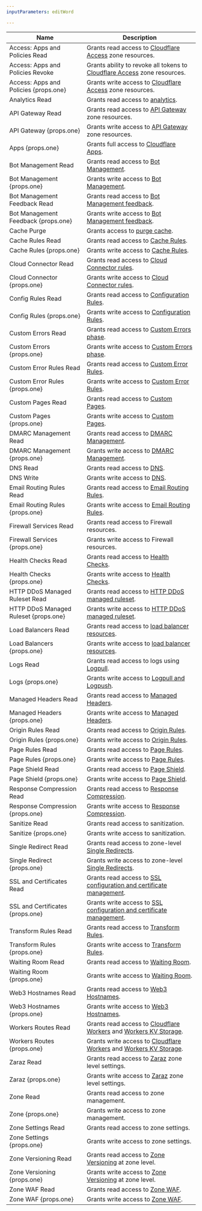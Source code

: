 ```yaml
---
inputParameters: editWord

---
```



| Name                             | Description                                                                                                                                |
| -------------------------------- | ------------------------------------------------------------------------------------------------------------------------------------------ |
| Access: Apps and Policies Read   | Grants read access to [Cloudflare Access](/cloudflare-one/policies/access/) zone resources.                                                |
| Access: Apps and Policies Revoke | Grants ability to revoke all tokens to [Cloudflare Access](/cloudflare-one/policies/access/) zone resources.                               |
| Access: Apps and Policies {props.one}     | Grants write access to [Cloudflare Access](/cloudflare-one/policies/access/) zone resources.                                               |
| Analytics Read                   | Grants read access to [analytics](/analytics/account-and-zone-analytics/zone-analytics/).                                                  |
| API Gateway Read                 | Grants read access to [API Gateway](/api-shield/) zone resources.                                                                          |
| API Gateway {props.one}                   | Grants write access to [API Gateway](/api-shield/) zone resources.                                                                         |
| Apps {props.one}                          | Grants full access to [Cloudflare Apps](/support/more-dashboard-apps/cloudflare-apps/).                                                    |
| Bot Management Read              | Grants read access to [Bot Management](/bots/plans/bm-subscription/).                                                                      |
| Bot Management {props.one}                | Grants write access to [Bot Management](/bots/plans/bm-subscription/).                                                                     |
| Bot Management Feedback Read     | Grants read access to [Bot Management feedback](/bots/concepts/feedback-loop/).                                                            |
| Bot Management Feedback {props.one}       | Grants write access to [Bot Management feedback](/bots/concepts/feedback-loop/).                                                           |
| Cache Purge                      | Grants access to [purge cache](/cache/how-to/purge-cache/).                                                                                |
| Cache Rules Read                 | Grants read access to [Cache Rules](/cache/how-to/cache-rules/).                                                                           |
| Cache Rules {props.one}                   | Grants write access to [Cache Rules](/cache/how-to/cache-rules/).                                                                 |
| Cloud Connector Read             | Grants read access to [Cloud Connector rules](/rules/cloud-connector/).                                                                  |
| Cloud Connector {props.one}               | Grants write access to [Cloud Connector rules](/rules/cloud-connector/).                                                                 |                                                                        |
| Config Rules Read                | Grants read access to [Configuration Rules](/rules/configuration-rules/).                                                                  |
| Config Rules {props.one}                  | Grants write access to [Configuration Rules](/rules/configuration-rules/).                                                                 |
| Custom Errors Read               | Grants read access to [Custom Errors phase](/rules/custom-errors/create-api/).                                                             |
| Custom Errors {props.one}        | Grants write access to [Custom Errors phase](/rules/custom-errors/create-api/).                                                            |
| Custom Error Rules Read          | Grants read access to [Custom Error Rules](/rules/custom-errors/).                                                                         |
| Custom Error Rules {props.one}   | Grants write access to [Custom Error Rules](/rules/custom-errors/).                                                                        |
| Custom Pages Read                | Grants read access to [Custom Pages](/support/more-dashboard-apps/cloudflare-custom-pages/configuring-custom-pages-error-and-challenge/).  |
| Custom Pages {props.one}                  | Grants write access to [Custom Pages](/support/more-dashboard-apps/cloudflare-custom-pages/configuring-custom-pages-error-and-challenge/). |
| DMARC Management Read            | Grants read access to [DMARC Management](/dmarc-management/).                                                                              |
| DMARC Management {props.one}              | Grants write access to [DMARC Management](/dmarc-management/).                                                                             |
| DNS Read                         | Grants read access to [DNS](/dns/).                                                                                                        |
| DNS Write                        | Grants write access to [DNS](/dns/).                                                                                                       |
| Email Routing Rules Read         | Grants read access to [Email Routing Rules](/email-routing/setup/email-routing-addresses/).                                                |
| Email Routing Rules {props.one}           | Grants write access to [Email Routing Rules](/email-routing/setup/email-routing-addresses/).                                               |
| Firewall Services Read           | Grants read access to Firewall resources.                                                                                                  |
| Firewall Services {props.one}             | Grants write access to Firewall resources.                                                                                                 |
| Health Checks Read               | Grants read access to [Health Checks](/health-checks/).                                                                                    |
| Health Checks {props.one}                 | Grants write access to [Health Checks](/health-checks/).                                                                                   |
| HTTP DDoS Managed Ruleset Read   | Grants read access to [HTTP DDoS managed ruleset](/ddos-protection/managed-rulesets/http/).                                                |
| HTTP DDoS Managed Ruleset {props.one}     | Grants write access to [HTTP DDoS managed ruleset](/ddos-protection/managed-rulesets/http/).                                               |
| Load Balancers Read              | Grants read access to [load balancer resources](/load-balancing/).                                                                         |
| Load Balancers {props.one}                | Grants write access to [load balancer resources](/load-balancing/).                                                                        |
| Logs Read                        | Grants read access to logs using [Logpull](/logs/).                                                                                        |
| Logs {props.one}                          | Grants write access to [Logpull and Logpush](/logs/).                                                                                      |
| Managed Headers Read             | Grants read access to [Managed Headers](/rules/transform/managed-transforms/).                                                             |
| Managed Headers {props.one}               | Grants write access to [Managed Headers](/rules/transform/managed-transforms/).                                                            |
| Origin Rules Read                | Grants read access to [Origin Rules](/rules/origin-rules/).                                                                                |
| Origin Rules {props.one}                  | Grants write access to [Origin Rules](/rules/origin-rules/).                                                                               |
| Page Rules Read                  | Grants read access to [Page Rules](/rules/page-rules/).                                                                                    |
| Page Rules {props.one}                    | Grants write access to [Page Rules](/rules/page-rules/).                                                                                   |
| Page Shield Read                 | Grants read access to [Page Shield](/page-shield/).                                                                                        |
| Page Shield {props.one}                   | Grants write access to [Page Shield](/page-shield/).                                                                                       |
| Response Compression Read        | Grants read access to [Response Compression](/rules/compression-rules/).                                                                   |
| Response Compression {props.one}          | Grants write access to [Response Compression](/rules/compression-rules/).                                                                  |
| Sanitize Read                    | Grants read access to sanitization.                                                                                                        |
| Sanitize {props.one}                      | Grants write access to sanitization.                                                                                                       |
| Single Redirect Read        | Grants read access to zone-level [Single Redirects](/rules/url-forwarding/single-redirects/).                                              |
| Single Redirect {props.one}          | Grants write access to zone-level [Single Redirects](/rules/url-forwarding/single-redirects/).                                             |
| SSL and Certificates Read        | Grants read access to [SSL configuration and certificate management](/ssl/).                                                               |
| SSL and Certificates {props.one}          | Grants write access to [SSL configuration and certificate management](/ssl/).                                                              |
| Transform Rules Read             | Grants read access to [Transform Rules](/rules/transform/).                                                                                |
| Transform Rules {props.one}               | Grants write access to [Transform Rules](/rules/transform/).                                                                               |
| Waiting Room Read                | Grants read access to [Waiting Room](/waiting-room/).                                                                                      |
| Waiting Room {props.one}                  | Grants write access to [Waiting Room](/waiting-room/).                                                                                     |
| Web3 Hostnames Read              | Grants read access to [Web3 Hostnames](/web3/).                                                                                            |
| Web3 Hostnames {props.one}                | Grants write access to [Web3 Hostnames](/web3/).                                                                                           |
| Workers Routes Read              | Grants read access to [Cloudflare Workers](/workers/) and [Workers KV Storage](/kv/api/).                                                  |
| Workers Routes {props.one}                | Grants write access to [Cloudflare Workers](/workers/) and [Workers KV Storage](/kv/api/).                                                 |
| Zaraz Read                       | Grants read access to [Zaraz](/zaraz/) zone level settings.                                                                                |
| Zaraz {props.one}                         | Grants write access to [Zaraz](/zaraz/) zone level settings.                                                                               |
| Zone Read                        | Grants read access to zone management.                                                                                                     |
| Zone {props.one}                          | Grants write access to zone management.                                                                                                    |
| Zone Settings Read               | Grants read access to zone settings.                                                                                                       |
| Zone Settings {props.one}                 | Grants write access to zone settings.                                                                                                      |
| Zone Versioning Read             | Grants read access to [Zone Versioning](/version-management/) at zone level.                                                               |
| Zone Versioning {props.one}               | Grants write access to [Zone Versioning](/version-management/) at zone level.                                                              |
| Zone WAF Read                    | Grants read access to [Zone WAF](/waf/).                                                                                                   |
| Zone WAF {props.one}                      | Grants write access to [Zone WAF](/waf/).                                                                                                  |
